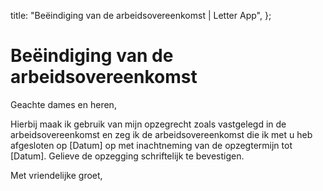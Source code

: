   title: "Beëindiging van de arbeidsovereenkomst | Letter App",
};

# Beëindiging van de arbeidsovereenkomst

Geachte dames en heren,

Hierbij maak ik gebruik van mijn opzegrecht zoals vastgelegd in de arbeidsovereenkomst en zeg ik de arbeidsovereenkomst die ik met u heb afgesloten op [Datum] op met inachtneming van de opzegtermijn tot [Datum]. Gelieve de opzegging schriftelijk te bevestigen.

Met vriendelijke groet,
